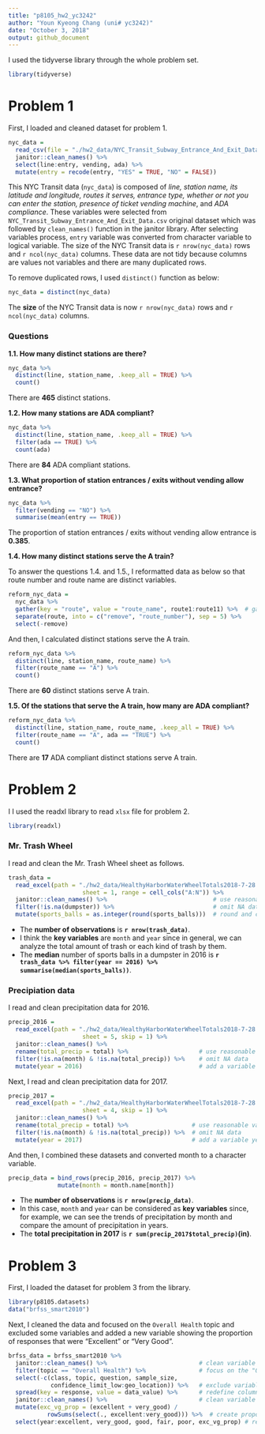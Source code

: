 ```yaml
---
title: "p8105_hw2_yc3242"
author: "Youn Kyeong Chang (uni# yc3242)"
date: "October 3, 2018"
output: github_document
---
```


I used the tidyverse library through the whole problem set.

```r
library(tidyverse)
```


# Problem 1

First, I loaded and cleaned dataset for problem 1. 

```r
nyc_data = 
  read_csv(file = "./hw2_data/NYC_Transit_Subway_Entrance_And_Exit_Data.csv") %>% 
  janitor::clean_names() %>% 
  select(line:entry, vending, ada) %>% 
  mutate(entry = recode(entry, "YES" = TRUE, "NO" = FALSE))
```

This NYC Transit data (`nyc_data`) is composed of *line, station name, its latitude and longitude, routes it serves, entrance type, whether or not you can enter the station, presence of ticket vending machine*, and *ADA compliance*. These variables were selected from `NYC_Transit_Subway_Entrance_And_Exit_Data.csv` original dataset which was followed by `clean_names()` function in the janitor library. After selecting variables process, `entry` variable was converted from character variable to logical variable. The size of the NYC Transit data is `r nrow(nyc_data)` rows and `r ncol(nyc_data)` columns. These data are not tidy because columns are values not variables and there are many duplicated rows. 

To remove duplicated rows, I used `distinct()` function as below:

```r
nyc_data = distinct(nyc_data)
```

The **size** of the NYC Transit data is now `r nrow(nyc_data)` rows and `r ncol(nyc_data)` columns.

### Questions

**1.1. How many distinct stations are there?**

```r
nyc_data %>% 
  distinct(line, station_name, .keep_all = TRUE) %>% 
  count()
```

There are **465** distinct stations.


**1.2. How many stations are ADA compliant?**

```r
nyc_data %>% 
  distinct(line, station_name, .keep_all = TRUE) %>% 
  filter(ada == TRUE) %>% 
  count(ada)
```

There are **84** ADA compliant stations.


**1.3. What proportion of station entrances / exits without vending allow entrance?**

```r
nyc_data %>% 
  filter(vending == "NO") %>% 
  summarise(mean(entry == TRUE))
```

The proportion of station entrances / exits without vending allow entrance is **0.385**.


**1.4. How many distinct stations serve the A train?**

To answer the questions 1.4. and 1.5., I reformatted data as below so that route number and route name are distinct variables.

```r
reform_nyc_data = 
  nyc_data %>%
  gather(key = "route", value = "route_name", route1:route11) %>%  # gather spreading route variables
  separate(route, into = c("remove", "route_number"), sep = 5) %>% 
  select(-remove)
```

And then, I calculated distinct stations serve the A train.
```r
reform_nyc_data %>% 
  distinct(line, station_name, route_name) %>%
  filter(route_name == "A") %>%
  count()
```

There are **60** distinct stations serve A train.


**1.5. Of the stations that serve the A train, how many are ADA compliant?**

```r
reform_nyc_data %>% 
  distinct(line, station_name, route_name, .keep_all = TRUE) %>%
  filter(route_name == "A", ada == "TRUE") %>%
  count()
```

There are **17** ADA compliant distinct stations serve A train.


# Problem 2

I I used the readxl library to read `xlsx` file for problem 2. 

```r
library(readxl)
```


### Mr. Trash Wheel

I read and clean the Mr. Trash Wheel sheet as follows.

```r
trash_data = 
  read_excel(path = "./hw2_data/HealthyHarborWaterWheelTotals2018-7-28.xlsx",
                     sheet = 1, range = cell_cols("A:N")) %>% 
  janitor::clean_names() %>%                              # use reasonable variable names
  filter(!is.na(dumpster)) %>%                            # omit NA data
  mutate(sports_balls = as.integer(round(sports_balls)))  # round and convert sports_ball
```

* The **number of observations** is **`r nrow(trash_data)`**.
* I think the **key variables** are `month` and `year` since in general, we can analyze the total amount of trash or each kind of trash by them.
* The **median** number of sports balls in a dumpster in 2016 is **`r trash_data %>% filter(year == 2016) %>% summarise(median(sports_balls))`**.


### Precipiation data

I read and clean precipitation data for 2016.

```r
precip_2016 = 
  read_excel(path = "./hw2_data/HealthyHarborWaterWheelTotals2018-7-28.xlsx",
                     sheet = 5, skip = 1) %>% 
  janitor::clean_names() %>%    
  rename(total_precip = total) %>%                    # use reasonable variable names
  filter(!is.na(month) & !is.na(total_precip)) %>%    # omit NA data
  mutate(year = 2016)                                 # add a variable year
```

Next, I read and clean precipitation data for 2017.

```r
precip_2017 = 
  read_excel(path = "./hw2_data/HealthyHarborWaterWheelTotals2018-7-28.xlsx",
                     sheet = 4, skip = 1) %>% 
  janitor::clean_names() %>% 
  rename(total_precip = total) %>%                  # use reasonable variable names
  filter(!is.na(month) & !is.na(total_precip)) %>%  # omit NA data
  mutate(year = 2017)                               # add a variable year
```

And then, I combined these datasets and converted month to a character variable.

```r
precip_data = bind_rows(precip_2016, precip_2017) %>% 
              mutate(month = month.name[month])
```

* The **number of observations** is **`r nrow(precip_data)`**.
* In this case, `month` and `year` can be considered as **key variables** since, for example, we can see the trends of precipitation by month and compare the amount of precipitation in years.
* The **total precipitation in 2017** is **`r sum(precip_2017$total_precip)`(in)**.


# Problem 3

First, I loaded the dataset for problem 3 from the library.

```r
library(p8105.datasets)
data("brfss_smart2010")
```

Next, I cleaned the data and focused on the `Overall Health` topic and excluded some variables and added a new variable showing the proportion of responses that were "Excellent" or "Very Good".

```r
brfss_data = brfss_smart2010 %>% 
  janitor::clean_names() %>%                          # clean variable names
  filter(topic == "Overall Health") %>%               # focus on the "Overall Health" topic
  select(-c(class, topic, question, sample_size, 
            confidence_limit_low:geo_location)) %>%   # exclude variables
  spread(key = response, value = data_value) %>%      # redefine columns
  janitor::clean_names() %>%                          # clean variable names for new columns
  mutate(exc_vg_prop = (excellent + very_good) /   
           rowSums(select(., excellent:very_good))) %>%  # create proportion variable
  select(year:excellent, very_good, good, fair, poor, exc_vg_prop) # reorder columns
```

